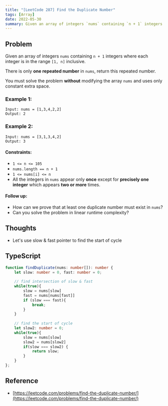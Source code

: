 ```yaml
---
title: "[LeetCode 287] Find the Duplicate Number"
tags: [Array]
date: 2022-05-30
summary: Given an array of integers `nums` containing `n + 1` integers where each integer is in the range `[1, n]` inclusive.
---
```


## Problem

Given an array of integers `nums` containing `n + 1` integers where each integer is in the range `[1, n]` inclusive.

There is only **one repeated number** in `nums`, return this repeated number.

You must solve the problem **without** modifying the array `nums` and uses only constant extra space.

### Example 1:

```
Input: nums = [1,3,4,2,2]
Output: 2
```

### Example 2:

```
Input: nums = [3,1,3,4,2]
Output: 3
```
 
#### Constraints:

- `1 <= n <= 105`
- `nums.length == n + 1`
- `1 <= nums[i] <= n`
- All the integers in `nums` appear only **once** except for **precisely one integer** which appears **two or more** times.
 
#### Follow up:

- How can we prove that at least one duplicate number must exist in `nums`?
- Can you solve the problem in linear runtime complexity?

## Thoughts

- Let's use slow & fast pointer to find the start of cycle

## TypeScript

```typescript
function findDuplicate(nums: number[]): number {
    let slow: number = 0, fast: number = 0;
    
    // find intersection of slow & fast
    while(true){
        slow = nums[slow]
        fast = nums[nums[fast]]
        if (slow === fast){
            break;
        }
    }
    
    // find the start of cycle
    let slow2: number = 0;
    while(true){
        slow = nums[slow]
        slow2 = nums[slow2]
        if(slow === slow2) {
            return slow;
        }
    }
};
```

## Reference

- [https://leetcode.com/problems/find-the-duplicate-number/](https://leetcode.com/problems/find-the-duplicate-number/)